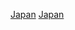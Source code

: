 {{year by category
| m = 2
| c = 0
| d = 1
| y = 2
| cat     = 日本体育
| sortkey = 体育
| parent  = 各年日本体育
| subcat  = 2012年日本
}}

[[Category:2012年亞洲體育|Japan]]
[[Category:2012年各國體育|Japan]]